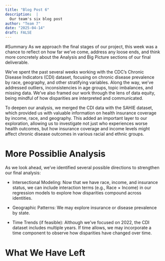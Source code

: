 ```yaml
---
title: "Blog Post 6"
description:  |
  Our team's six blog post
author: "Team 7"
date: "2025-04-14"
draft: FALSE
---
```


#Summary
As we approach the final stages of our project, this week was a chance to reflect on how far we’ve come, address any loose ends, and think more concretely about the Analysis and Big Picture sections of our final deliverable. 

We’ve spent the past several weeks working with the CDC’s Chronic Disease Indicators (CDI) dataset, focusing on chronic disease prevalence by race, geography, and other stratifying variables. Along the way, we’ve addressed outliers, inconsistencies in age groups, topic imbalances, and missing data. We’ve also framed our work through the lens of data equity, being mindful of how disparities are interpreted and communicated.

To deepen our analysis, we merged the CDI data with the SAHIE dataset, which provided us with valuable information on health insurance coverage by income, race, and geography. This added an important layer to our exploration, allowing us to investigate not just who experiences worse health outcomes, but how insurance coverage and income levels might affect chronic disease outcomes in various racial and ethnic groups.

# More Possiblie Analysis
As we look ahead, we’ve identified several possible directions to strengthen our final analysis:

- Intersectional Modeling: Now that we have race, income, and insurance status, we can include interaction terms (e.g., Race × Income) in our regression models to explore how disparities compound across identities.
  
- Geographic Patterns: We may explore insurance or disease prevalence by state.

- Time Trends (if feasible): Although we've focused on 2022, the CDI dataset includes multiple years. If time allows, we may incorporate a time component to observe how disparities have changed over time.

# What We Have Left
